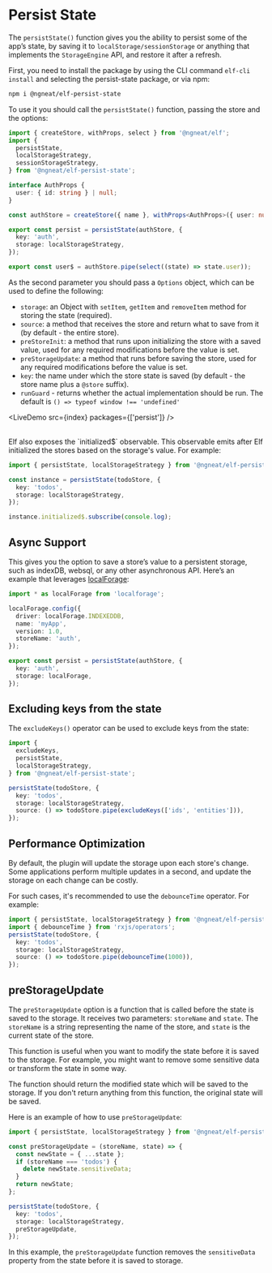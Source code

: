 # Persist State


The `persistState()` function gives you the ability to persist some of the app’s state, by saving it to `localStorage/sessionStorage` or anything that implements the `StorageEngine` API, and restore it after a refresh.

First, you need to install the package by using the CLI command `elf-cli install` and selecting the persist-state package, or via npm:

```bash
npm i @ngneat/elf-persist-state
```

To use it you should call the `persistState()` function, passing the store and the options:

```ts
import { createStore, withProps, select } from '@ngneat/elf';
import {
  persistState,
  localStorageStrategy,
  sessionStorageStrategy,
} from '@ngneat/elf-persist-state';

interface AuthProps {
  user: { id: string } | null;
}

const authStore = createStore({ name }, withProps<AuthProps>({ user: null }));

export const persist = persistState(authStore, {
  key: 'auth',
  storage: localStorageStrategy,
});

export const user$ = authStore.pipe(select((state) => state.user));
```

As the second parameter you should pass a `Options` object, which can be used to define the following:

- `storage`: an Object with `setItem`, `getItem` and `removeItem` method for storing the state (required).
- `source`: a method that receives the store and return what to save from it (by default - the entire store).
- `preStoreInit`: a method that runs upon initializing the store with a saved value, used for any required modifications before the value is set.
- `preStorageUpdate`: a method that runs before saving the store, used for any required modifications before the value is set.
- `key`: the name under which the store state is saved (by default - the store name plus a `@store` suffix).
- `runGuard` - returns whether the actual implementation should be run. The default is `() => typeof window !== 'undefined'`

<LiveDemo src={index} packages={['persist']} />

<br />
Elf also exposes the `initialized$` observable. This observable emits after Elf initialized
the stores based on the storage's value. For example:

```ts
import { persistState, localStorageStrategy } from '@ngneat/elf-persist-state';

const instance = persistState(todoStore, {
  key: 'todos',
  storage: localStorageStrategy,
});

instance.initialized$.subscribe(console.log);
```

## Async Support

This gives you the option to save a store’s value to a persistent storage, such as indexDB, websql, or any other asynchronous API. Here’s an example that leverages [localForage](https://github.com/localForage/localForage):

```ts
import * as localForage from 'localforage';

localForage.config({
  driver: localForage.INDEXEDDB,
  name: 'myApp',
  version: 1.0,
  storeName: 'auth',
});

export const persist = persistState(authStore, {
  key: 'auth',
  storage: localForage,
});
```

## Excluding keys from the state

The `excludeKeys()` operator can be used to exclude keys from the state:

```ts
import {
  excludeKeys,
  persistState,
  localStorageStrategy,
} from '@ngneat/elf-persist-state';

persistState(todoStore, {
  key: 'todos',
  storage: localStorageStrategy,
  source: () => todoStore.pipe(excludeKeys(['ids', 'entities'])),
});
```

## Performance Optimization

By default, the plugin will update the storage upon each store's change. Some applications perform multiple updates in a second, and update the storage on each change can be costly.

For such cases, it's recommended to use the `debounceTime` operator. For example:

```ts
import { persistState, localStorageStrategy } from '@ngneat/elf-persist-state';
import { debounceTime } from 'rxjs/operators';
persistState(todoStore, {
  key: 'todos',
  storage: localStorageStrategy,
  source: () => todoStore.pipe(debounceTime(1000)),
});
```

## preStorageUpdate

The `preStorageUpdate` option is a function that is called before the state is saved to the storage. It receives two parameters: `storeName` and `state`. The `storeName` is a string representing the name of the store, and `state` is the current state of the store.

This function is useful when you want to modify the state before it is saved to the storage. For example, you might want to remove some sensitive data or transform the state in some way.

The function should return the modified state which will be saved to the storage. If you don't return anything from this function, the original state will be saved.

Here is an example of how to use `preStorageUpdate`:

```ts
import { persistState, localStorageStrategy } from '@ngneat/elf-persist-state';

const preStorageUpdate = (storeName, state) => {
  const newState = { ...state };
  if (storeName === 'todos') {
    delete newState.sensitiveData;
  }
  return newState;
};

persistState(todoStore, {
  key: 'todos',
  storage: localStorageStrategy,
  preStorageUpdate,
});
```

In this example, the `preStorageUpdate` function removes the `sensitiveData` property from the state before it is saved to storage.
